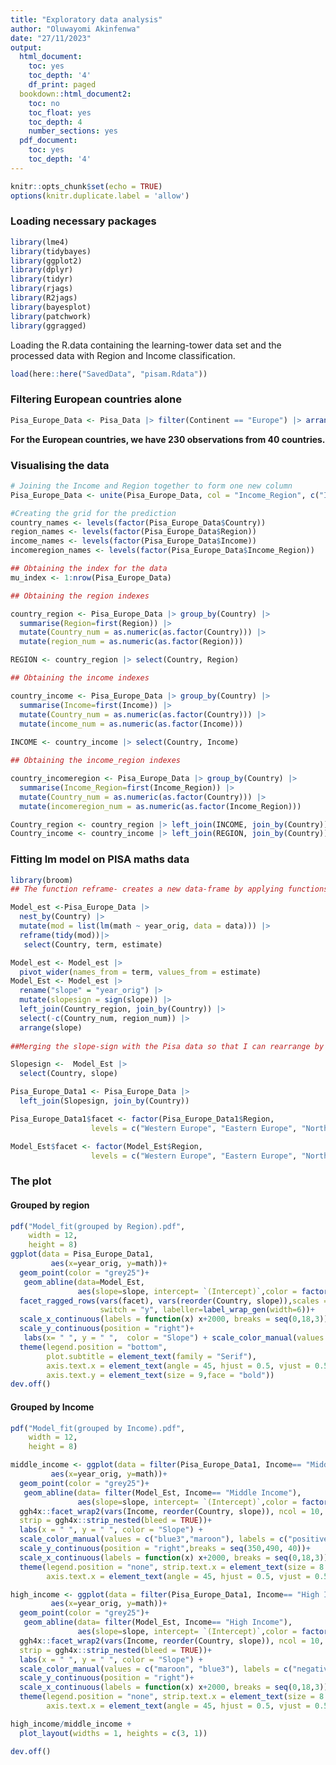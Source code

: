 ```yaml
---
title: "Exploratory data analysis"
author: "Oluwayomi Akinfenwa"
date: "27/11/2023"
output:
  html_document:
    toc: yes
    toc_depth: '4'
    df_print: paged
  bookdown::html_document2:
    toc: no
    toc_float: yes
    toc_depth: 4
    number_sections: yes
  pdf_document:
    toc: yes
    toc_depth: '4'
---
```


```r
knitr::opts_chunk$set(echo = TRUE)
options(knitr.duplicate.label = 'allow')
```

### Loading necessary packages

```r
library(lme4)
library(tidybayes)
library(ggplot2)
library(dplyr)
library(tidyr)
library(rjags)
library(R2jags)
library(bayesplot)
library(patchwork)
library(ggragged)
```

Loading the R.data containing the learning-tower data set and the processed data with Region and Income classification.

```r
load(here::here("SavedData", "pisam.Rdata"))
```

### Filtering European countries alone

```r
Pisa_Europe_Data <- Pisa_Data |> filter(Continent == "Europe") |> arrange(Country)
```

**For the European countries, we have 230 observations from 40 countries.**

### Visualising the data

```r
# Joining the Income and Region together to form one new column
Pisa_Europe_Data <- unite(Pisa_Europe_Data, col = "Income_Region", c("Income", "Region"), sep = "_", remove = FALSE)

#Creating the grid for the prediction
country_names <- levels(factor(Pisa_Europe_Data$Country))
region_names <- levels(factor(Pisa_Europe_Data$Region))
income_names <- levels(factor(Pisa_Europe_Data$Income))
incomeregion_names <- levels(factor(Pisa_Europe_Data$Income_Region))

## Obtaining the index for the data
mu_index <- 1:nrow(Pisa_Europe_Data)

## Obtaining the region indexes

country_region <- Pisa_Europe_Data |> group_by(Country) |>
  summarise(Region=first(Region)) |>
  mutate(Country_num = as.numeric(as.factor(Country))) |>
  mutate(region_num = as.numeric(as.factor(Region)))

REGION <- country_region |> select(Country, Region)

## Obtaining the income indexes

country_income <- Pisa_Europe_Data |> group_by(Country) |>
  summarise(Income=first(Income)) |>
  mutate(Country_num = as.numeric(as.factor(Country))) |>
  mutate(income_num = as.numeric(as.factor(Income)))
         
INCOME <- country_income |> select(Country, Income)

## Obtaining the income_region indexes

country_incomeregion <- Pisa_Europe_Data |> group_by(Country) |>
  summarise(Income_Region=first(Income_Region)) |>
  mutate(Country_num = as.numeric(as.factor(Country))) |>
  mutate(incomeregion_num = as.numeric(as.factor(Income_Region)))

Country_region <- country_region |> left_join(INCOME, join_by(Country))
Country_income <- country_income |> left_join(REGION, join_by(Country))
```

### Fitting lm model on PISA maths data

```r
library(broom)
## The function reframe- creates a new data-frame by applying functions t columns of an existing data frame.

Model_est <-Pisa_Europe_Data |>
  nest_by(Country) |>
  mutate(mod = list(lm(math ~ year_orig, data = data))) |>
  reframe(tidy(mod))|>
   select(Country, term, estimate)

Model_est <- Model_est |>
  pivot_wider(names_from = term, values_from = estimate) 
Model_Est <- Model_est |>
  rename("slope" = "year_orig") |>
  mutate(slopesign = sign(slope)) |>
  left_join(Country_region, join_by(Country)) |>
  select(-c(Country_num, region_num)) |>
  arrange(slope)
  
##Merging the slope-sign with the Pisa data so that I can rearrange by both country and slope-sign

Slopesign <-  Model_Est |>
  select(Country, slope)

Pisa_Europe_Data1 <- Pisa_Europe_Data |>
  left_join(Slopesign, join_by(Country))

Pisa_Europe_Data1$facet <- factor(Pisa_Europe_Data1$Region, 
                  levels = c("Western Europe", "Eastern Europe", "Northern Europe", "Southern Europe"))

Model_Est$facet <- factor(Model_Est$Region, 
                  levels = c("Western Europe", "Eastern Europe", "Northern Europe", "Southern Europe"))

```


### The plot

#### Grouped by region

```r

pdf("Model_fit(grouped by Region).pdf",
    width = 12,
    height = 8)
ggplot(data = Pisa_Europe_Data1,
         aes(x=year_orig, y=math))+
  geom_point(color = "grey25")+
   geom_abline(data=Model_Est, 
               aes(slope=slope, intercept= `(Intercept)`,color = factor(slopesign)))+
  facet_ragged_rows(vars(facet), vars(reorder(Country, slope)),scales = "free_y",
                    switch = "y", labeller=label_wrap_gen(width=6))+
  scale_x_continuous(labels = function(x) x+2000, breaks = seq(0,18,3))+
  scale_y_continuous(position = "right")+
   labs(x= " ", y = " ",  color = "Slope") + scale_color_manual(values = c("maroon", "blue3"), labels = c("negative", "positive"), na.translate = F)+
  theme(legend.position = "bottom",
        plot.subtitle = element_text(family = "Serif"),
        axis.text.x = element_text(angle = 45, hjust = 0.5, vjust = 0.5, face = "bold"),strip.text.x = element_text(size = 9,face = "bold"),
        axis.text.y = element_text(size = 9,face = "bold"))
dev.off()
```


#### Grouped by Income

```r
pdf("Model_fit(grouped by Income).pdf",
    width = 12,
    height = 8)

middle_income <- ggplot(data = filter(Pisa_Europe_Data1, Income== "Middle Income"),
         aes(x=year_orig, y=math))+
  geom_point(color = "grey25")+
   geom_abline(data= filter(Model_Est, Income== "Middle Income"), 
               aes(slope=slope, intercept= `(Intercept)`,color = factor(slopesign)))+
  ggh4x::facet_wrap2(vars(Income, reorder(Country, slope)), ncol = 10,
  strip = ggh4x::strip_nested(bleed = TRUE))+
  labs(x = " ", y = " ", color = "Slope") +
  scale_color_manual(values = c("blue3","maroon"), labels = c("positive","negative"), na.translate = F)+
  scale_y_continuous(position = "right",breaks = seq(350,490, 40))+
  scale_x_continuous(labels = function(x) x+2000, breaks = seq(0,18,3))+
  theme(legend.position = "none", strip.text.x = element_text(size = 8.5,face = "bold"),
        axis.text.x = element_text(angle = 45, hjust = 0.5, vjust = 0.5))

high_income <- ggplot(data = filter(Pisa_Europe_Data1, Income== "High Income"),
         aes(x=year_orig, y=math))+
  geom_point(color = "grey25")+
   geom_abline(data= filter(Model_Est, Income== "High Income"), 
               aes(slope=slope, intercept= `(Intercept)`,color = factor(slopesign)))+
  ggh4x::facet_wrap2(vars(Income, reorder(Country, slope)), ncol = 10,
  strip = ggh4x::strip_nested(bleed = TRUE))+
  labs(x = " ", y = " ", color = "Slope") +
  scale_color_manual(values = c("maroon", "blue3"), labels = c("negative", "positive"), na.translate = F)+
  scale_y_continuous(position = "right")+
  scale_x_continuous(labels = function(x) x+2000, breaks = seq(0,18,3))+
  theme(legend.position = "none", strip.text.x = element_text(size = 8.5,face = "bold"),
        axis.text.x = element_text(angle = 45, hjust = 0.5, vjust = 0.5))

high_income/middle_income +
  plot_layout(widths = 1, heights = c(3, 1))

dev.off()
```


